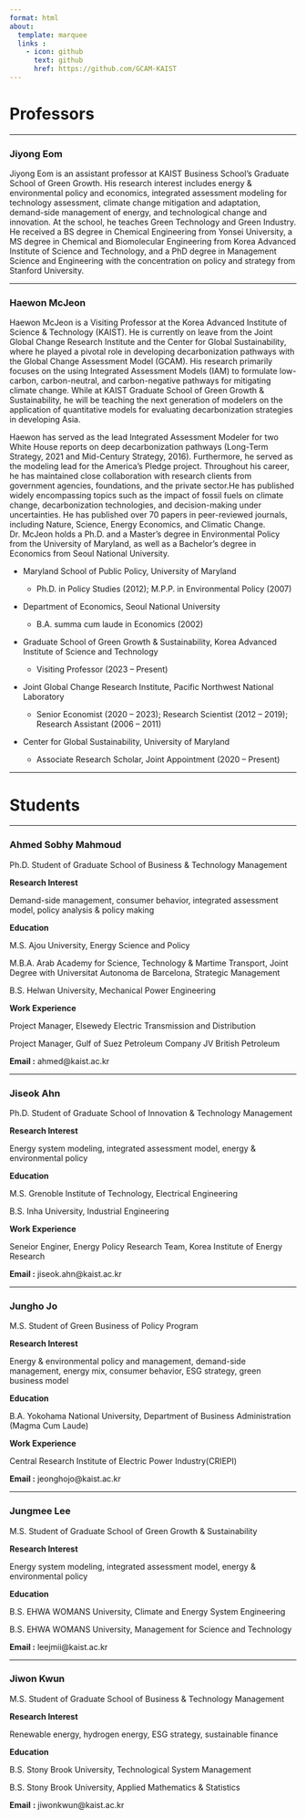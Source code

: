 ```yaml
---
format: html
about: 
  template: marquee
  links :
    - icon: github
      text: github
      href: https://github.com/GCAM-KAIST
---
```


# Professors

---

### Jiyong Eom

Jiyong Eom is an assistant professor at KAIST Business School's Graduate School of Green Growth. His research interest includes energy & environmental policy and economics, integrated assessment modeling for technology assessment, climate change mitigation and adaptation, demand-side management of energy, and technological change and innovation. At the school, he teaches Green Technology and Green Industry. He received a BS degree in Chemical Engineering from Yonsei University, a MS degree in Chemical and Biomolecular Engineering from Korea Advanced Institute of Science and Technology, and a PhD degree in Management Science and Engineering with the concentration on policy and strategy from Stanford University.

---

### Haewon McJeon

Haewon McJeon is a Visiting Professor at the Korea Advanced Institute of Science & Technology (KAIST). He is currently on leave from the Joint Global Change Research Institute and the Center for Global Sustainability, where he played a pivotal role in developing decarbonization pathways with the Global Change Assessment Model (GCAM). His research primarily focuses on the using Integrated Assessment Models (IAM) to formulate low-carbon, carbon-neutral, and carbon-negative pathways for mitigating climate change. While at KAIST Graduate School of Green Growth & Sustainability, he will be teaching the next generation of modelers on the application of quantitative models for evaluating decarbonization strategies in developing Asia.

Haewon has served as the lead Integrated Assessment Modeler for two White House reports on deep decarbonization pathways (Long-Term Strategy, 2021 and Mid-Century Strategy, 2016). Furthermore, he served as the modeling lead for the America's Pledge project. Throughout his career, he has maintained close collaboration with research clients from government agencies, foundations, and the private sector.He has published widely encompassing topics such as the impact of fossil fuels on climate change, decarbonization technologies, and decision-making under uncertainties. He has published over 70 papers in peer-reviewed journals, including Nature, Science, Energy Economics, and Climatic Change. Dr. McJeon holds a Ph.D. and a Master's degree in Environmental Policy from the University of Maryland, as well as a Bachelor's degree in Economics from Seoul National University.

-   Maryland School of Public Policy, University of Maryland

    -   Ph.D. in Policy Studies (2012); M.P.P. in Environmental Policy (2007)

-   Department of Economics, Seoul National University

    -   B.A. summa cum laude in Economics (2002)

-   Graduate School of Green Growth & Sustainability, Korea Advanced Institute of Science and Technology

    -   Visiting Professor (2023 -- Present)

-   Joint Global Change Research Institute, Pacific Northwest National Laboratory

    -   Senior Economist (2020 -- 2023); Research Scientist (2012 -- 2019); Research Assistant (2006 -- 2011)

-   Center for Global Sustainability, University of Maryland

    -   Associate Research Scholar, Joint Appointment (2020 -- Present)

---

# Students

---

### Ahmed Sobhy Mahmoud

Ph.D. Student of Graduate School of Business & Technology Management

**Research Interest**

Demand-side management, consumer behavior, integrated assessment model, policy analysis & policy making

**Education**

M.S. Ajou University, Energy Science and Policy

M.B.A. Arab Academy for Science, Technology & Martime Transport, Joint Degree with Universitat Autonoma de Barcelona, Strategic Management

B.S. Helwan University, Mechanical Power Engineering

**Work Experience**

Project Manager, Elsewedy Electric Transmission and Distribution

Project Manager, Gulf of Suez Petroleum Company JV British Petroleum

**Email :** ahmed\@kaist.ac.kr

---

### Jiseok Ahn

Ph.D. Student of Graduate School of Innovation & Technology Management

**Research Interest**

Energy system modeling, integrated assessment model, energy & environmental policy

**Education**

M.S. Grenoble Institute of Technology, Electrical Engineering

B.S. Inha University, Industrial Engineering

**Work Experience**

Seneior Enginer, Energy Policy Research Team, Korea Institute of Energy Research

**Email :** jiseok.ahn\@kaist.ac.kr

---

### Jungho Jo

M.S. Student of Green Business of Policy Program

**Research Interest**

Energy & environmental policy and management, demand-side management, energy mix, consumer behavior, ESG strategy, green business model

**Education**

B.A. Yokohama National University, Department of Business Administration (Magma Cum Laude)

**Work Experience**

Central Research Institute of Electric Power Industry(CRIEPI)

**Email :** jeonghojo\@kaist.ac.kr

---

### Jungmee Lee

M.S. Student of Graduate School of Green Growth & Sustainability

**Research Interest**

Energy system modeling, integrated assessment model, energy & environmental policy

**Education**

B.S. EHWA WOMANS University, Climate and Energy System Engineering

B.S. EHWA WOMANS University, Management for Science and Technology

**Email :** leejmii\@kaist.ac.kr

---

### Jiwon Kwun

M.S. Student of Graduate School of Business & Technology Management

**Research Interest**

Renewable energy, hydrogen energy, ESG strategy, sustainable finance

**Education**

B.S. Stony Brook University, Technological System Management

B.S. Stony Brook University, Applied Mathematics & Statistics

**Email** **:** jiwonkwun\@kaist.ac.kr
